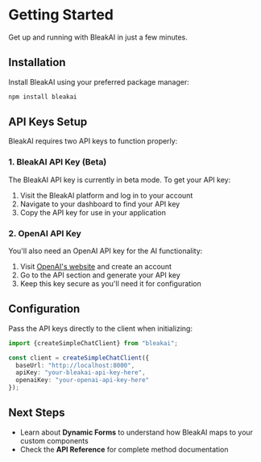 # Getting Started

Get up and running with BleakAI in just a few minutes.

## Installation

Install BleakAI using your preferred package manager:

```bash
npm install bleakai
```

## API Keys Setup

BleakAI requires two API keys to function properly:

### 1. BleakAI API Key (Beta)

The BleakAI API key is currently in beta mode. To get your API key:

1. Visit the BleakAI platform and log in to your account
2. Navigate to your dashboard to find your API key
3. Copy the API key for use in your application

### 2. OpenAI API Key

You'll also need an OpenAI API key for the AI functionality:

1. Visit [OpenAI's website](https://platform.openai.com/) and create an account
2. Go to the API section and generate your API key
3. Keep this key secure as you'll need it for configuration

## Configuration

Pass the API keys directly to the client when initializing:

```typescript
import {createSimpleChatClient} from "bleakai";

const client = createSimpleChatClient({
  baseUrl: "http://localhost:8000",
  apiKey: "your-bleakai-api-key-here",
  openaiKey: "your-openai-api-key-here"
});
```

## Next Steps

- Learn about **Dynamic Forms** to understand how BleakAI maps to your custom components
- Check the **API Reference** for complete method documentation
